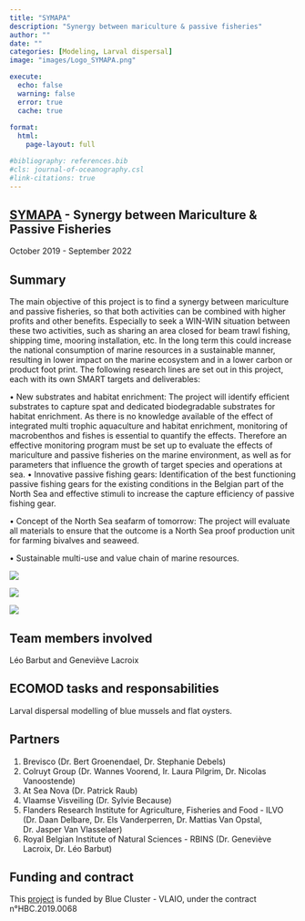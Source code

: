 ```yaml
---
title: "SYMAPA"
description: "Synergy between mariculture & passive fisheries"
author: ""
date: ""
categories: [Modeling, Larval dispersal]
image: "images/Logo_SYMAPA.png"

execute:
  echo: false
  warning: false
  error: true
  cache: true
  
format: 
  html:
    page-layout: full

#bibliography: references.bib
#cls: journal-of-oceanography.csl
#link-citations: true
---
```


## [SYMAPA](https://www.blauwecluster.be/project/symapa-synergy-between-mariculture-passive-fisheries) - Synergy between Mariculture & Passive Fisheries

October 2019 - September 2022

## Summary

The main objective of this project is to find a synergy between mariculture and passive fisheries, so that both activities can be combined with higher profits and other benefits. Especially to seek a WIN-WIN situation between these two activities, such as sharing an area closed for beam trawl fishing, shipping time, mooring installation, etc. In the long term this could increase the national consumption of marine resources in a sustainable manner, resulting in lower impact on the marine ecosystem and in a lower carbon or product foot print. The following research lines are set out in this project, each with its own SMART targets and deliverables:

• New substrates and habitat enrichment: The project will identify efficient substrates to capture spat and dedicated biodegradable substrates for habitat enrichment. As there is no knowledge available of the effect of integrated multi trophic aquaculture and habitat enrichment, monitoring of macrobenthos and fishes is essential to quantify the effects. Therefore an effective monitoring program must be set up to evaluate the effects of mariculture and passive fisheries on the marine environment, as well as for parameters that influence the growth of target species and operations at sea. • Innovative passive fishing gears: Identification of the best functioning passive fishing gears for the existing conditions in the Belgian part of the North Sea and effective stimuli to increase the capture efficiency of passive fishing gear.

• Concept of the North Sea seafarm of tomorrow: The project will evaluate all materials to ensure that the outcome is a North Sea proof production unit for farming bivalves and seaweed.

• Sustainable multi-use and value chain of marine resources.

::: {layout-ncol="3"}
![](images/Logo_SYMAPA.png)

![](images/Symapa_1.jpg)

![](images/Symapa_2.jpg)
:::

## Team members involved

Léo Barbut and Geneviève Lacroix

## ECOMOD tasks and responsabilities

Larval dispersal modelling of blue mussels and flat oysters.

## Partners

1.  Brevisco (Dr. Bert Groenendael, Dr. Stephanie Debels)
2.  Colruyt Group (Dr. Wannes Voorend, Ir. Laura Pilgrim, Dr. Nicolas Vanoostende)
3.  At Sea Nova (Dr. Patrick Raub)
4.  Vlaamse Visveiling (Dr. Sylvie Because)
5.  Flanders Research Institute for Agriculture, Fisheries and Food - ILVO (Dr. Daan Delbare, Dr. Els Vanderperren, Dr. Mattias Van Opstal, Dr. Jasper Van Vlasselaer)
6.  Royal Belgian Institute of Natural Sciences - RBINS (Dr. Geneviève Lacroix, Dr. Léo Barbut)

## Funding and contract

This [project](https://www.blauwecluster.be/project/symapa-synergy-between-mariculture-passive-fisheries) is funded by Blue Cluster - VLAIO, under the contract n°HBC.2019.0068

